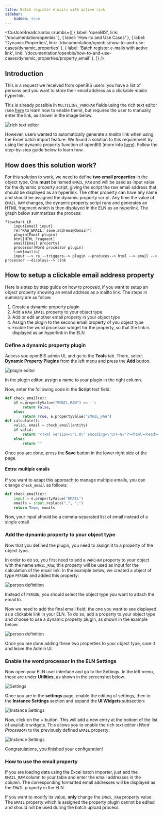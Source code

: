 ---
title: Batch register e-mails with active link
sidebar:
    hidden: true
---


<CustomBreadcrumbs
  crumbs={[
    { label: 'openBIS', link: '/documentation/openbis' },
    { label: 'How-to and Use Cases' },
    { label: 'Dynamic Properties', link: '/documentation/openbis/how-to-and-use-cases/dynamic_properties' },
    { label: 'Batch register e-mails with active link', link: '/documentation/openbis/how-to-and-use-cases/dynamic_properties/property_email' },
  ]}
/>

## Introduction

This is a request we received from openBIS users: you have a list of persons and you want to store their email address as a clickable *mailto* hyperlink.

This is already possible in `MULTILINE_VARCHAR` fields using the rich text editor (see [here](https://openbis.readthedocs.io/en/latest/user-documentation/general-admin-users/admins-documentation/new-entity-type-registration.html#enable-rich-text-editor-or-spreadsheet-widgets) to learn how to enable them), but requires the user to manually enter the link, as shown in the image below.

![rich text editor](src/assets/openBIS/Bild/RichTextEditor.png)

However,  users wanted to automatically generate a *mailto* link when using the Excel batch import feature.
We found a solution to this requirement by using the dynamic property function of openBIS (more info [here](https://openbis.readthedocs.io/en/latest/user-documentation/general-admin-users/properties-handled-by-scripts.html#dynamic-properties)). Follow the step-by-step guide below to learn how.

## How does this solution work?

For this solution to work, we need to define **two email properties** in the object type. One **must** be named `EMAIL_RAW` and will be used as input value for the dynamic property script, giving the script the raw email address that should be displayed as an hyperlink. The other property can have any name and should be assigned the dynamic property script. Any time the value of `EMAIL_RAW` changes, the dynamic property script runs and generates an HTML fragment which is then displayed in the ELN as an hyperlink. The graph below summarizes the process:

```mermaid
flowchart LR
    input[email input]
    re["RAW_EMAIL: some.address@domain"]
    plugin[Email plugin]
    html[HTML Fragment]
    email[Email property]
    processor[Word processor plugin]
    link[mailto]
    input --> re --triggers--> plugin --produces--> html --> email --> processor --displays--> link
```

## How to setup a clickable email address property

Here is a step by step guide on how to proceed, if you want to setup an object property showing an email address as a mailto link.
The steps in summary are as follow:

1. Create a dynamic property plugin
2. Add a `RAW_EMAIL` property to your object type
3. Add or edit another email property in your object type
4. Assign the plugin to the second email property of you object type
5. Enable the word processor widget for the property, so that the link is displayed as an hyperlink in the ELN

### Define a dynamic property plugin

Access you openBIS admin UI, and go to the **Tools** tab. There, select **Dynamic Property Plugins** from the left menu and press the **Add** button.

![plugin editor](src/assets/openBIS/Bild/DynamicPropertyEditor.png)

In the plugin editor, assign a name to your plugin in the right column.

Now, enter the following code in the **Script** text field:

```python
def check_email(e):
    if e.propertyValue("EMAIL_RAW") == '':
        return False, ''
    else:
        return True, e.propertyValue("EMAIL_RAW")
def calculate():
    valid, email = check_email(entity)
    if valid:
        return "<?xml version=\"1.0\" encoding=\"UTF-8\"?><html><head></head><body><p><a href=\"mailto:{}\">{}</a></p></body></html>".format(email, email)
    else:
        return ""
```

Once you are done, press the **Save** button in the lower right side of the page.

#### Extra: multiple emails

If you want to adapt this approach to manage multiple emails, you can change `check_email` as follows:

```python
def check_email(e):
    input = e.propertyValue("EMAIL")
    emails = input.replace(",", ";")
    return True, emails
```

Now, your input should be a comma-separated list of email instead of a single email

### Add the dynamic property to your object type

Now that you defined the plugin, you need to assign it to a property of the object type.

In order to do so, you first need to add a `VARCHAR` property to your object with the name `EMAIL_RAW`; this property will be used as input for the calculation of the email link.
In the example below, we created a object of type `PERSON` and added this property:

![person definition](src/assets/openBIS/Bild/PersonObjectType.png)

Instead of `PERSON`, you should select the object type you want to attach the email to.

Now we need to add the final email field, the one you want to see displayed as a clickable link in your ELN. To do so, add a property to your object type and choose to use a dynamic property plugin, as shown in the example below:

![person definition](src/assets/openBIS/Bild/PersonEmailProperty.png)

Once you are done adding these two properties to your object type, save it and leave the Admin UI.

### Enable the word processor in the ELN Settings

Now open your ELN user interface and go to the Settings. In the left menu, these are under **Utilities**, as shown in the screenshot below.

![Settings](src/assets/openBIS/Bild/SettingsMenu.png)

Once you are in the **settings** page, enable the editing of settings, then to the **Instance Settings** section and expand the **UI Widgets** subsection:

![Instance Settings](src/assets/openBIS/Bild/InstanceSettingsMenu.png)

Now, click on the **+** button. This will add a new entry at the bottom of the list of available widgets. This allows you to enable the rich text editor (*Word Processor*) to the previously defined `EMAIL` property:

![Instance Settings](src/assets/openBIS/Bild/EmailWidget.png)

Congratulations, you finished your configuration!

### How to use the email property

If you are loading data using the Excel batch importer, just add the `EMAIL_RAW` column to your table and enter the email addresses in the column. The corresponding formatted email addresses will be displayed as the `EMAIL` property in the ELN.

If you want to modify its value, **only** change the `EMAIL_RAW` property value. The `EMAIL` property which is assigned the property plugin cannot be edited and should not be used during the batch upload process.
